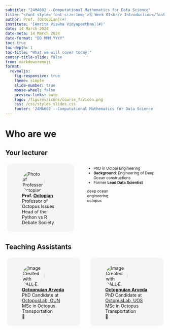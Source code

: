 ```yaml
---
subtitle: "24MA602 --Computational Mathematics for Data Science"
title: "<font style='font-size:1em;'>🗓️ Week 01<br/> Introduction</font>"
author: Prof. [Octopian](#)
institute: '[Amrita Viswha Vidyapeetham](#)'
date: 14 March 2024
date-meta: 14 March 2024
date-format: "DD MMM YYYY"
toc: true
toc-depth: 1
toc-title: "What we will cover today:"
center-title-slide: false
from: markdown+emoji
format:
  revealjs: 
    fig-responsive: true
    theme: simple
    slide-number: true
    mouse-wheel: false
    preview-links: auto
    logo: /figures/icons/course_favicon.png
    css: /css/styles_slides.css
    footer: '24MA602 --Computational Mathematics for Data Science'
---
```


# Who are we

## Your lecturer {.smaller}

::: columns

::: {.column style="display:inline-block;width:40%;height:60%;border-radius:1em;margin:1%;padding:1.5%;background-color:#f5f5f5"}
<figure>
    <img src="/figures/people/professor_octopus.png" alt="Photo of Professor Octopian" role="presentation" style="object-fit: cover;width:5em;height:5em;border-radius: 50%;font-size:1em;" class="img-responsive atto_image_button_text-bottom">
    <figcaption>
        <strong>Prof.&nbsp;<span><a href="#" target="_blank" class="external">Octopian</a></span></strong> 
        <br/>Professor of Octopus Issues
        <br/>Head of the Python vs R Debate Society
    </figcaption>
</figure>
:::

::: {.column style="width:50%;font-size:0.85em;margin-left:3%;"}
- PhD in Octopi Engineering
- **Background**: Engineering of Deep Ocean constructions
- Former **Lead Data Scientist**

<span class="tag" style="background-color:var(--quarto-hl-st-color)">deep ocean</span>
<br/>
<span class="tag" style="background-color:var(--quarto-hl-fu-color)">engineering</span>
<br/>
<span class="tag" style="background-color:var(--quarto-hl-dv-color)">octopus</span>

:::

:::

## Teaching Assistants {.smaller}

::: columns

::: {.column style="display:inline-block;width:40%;height:60%;border-radius:1em;margin:1%;padding:1.5%;background-color:#f5f5f5"}
<figure>
    <img src="/figures/people/ta_octopunian.png" alt="Image Created with DALL·E. Prompt: 'octopus-like alien futuristic non-binary happy teaching assistant, phd student Octopunian, award-winning professional high-quality studio headshot'" role="presentation" style="object-fit: cover;width:5em;height:5em;border-radius: 50%;font-size:1em;" class="img-responsive atto_image_button_text-bottom">
    <figcaption>
        <strong><span><a href="#" target="_blank" class="external">Octopnuian Arveda</a></span></strong>
        <br/> 
        PhD Candidate at [OctopusLab, OUN](#) <br>
        MSc in Octopus Transportation<br/>
        📧 
        <br/>
    </figcaption>
</figure>
:::

::: {.column style="display:inline-block;width:40%;height:60%;border-radius:1em;margin:1%;padding:1.5%;background-color:#f5f5f5"}
<figure>
    <img src="/figures/people/ta_octopunian2.png" alt="Image Created with DALL·E. Prompt: 'octopus-like alien futuristic non-binary happy teaching assistant, phd student Octopunian, award-winning professional high-quality studio headshot'" role="presentation" style="object-fit: cover;width:5em;height:5em;border-radius: 50%;font-size:1em;" class="img-responsive atto_image_button_text-bottom">
    <figcaption>
        <strong><span><a href="#" target="_blank" class="external">Octopnuian Arveda</a></span></strong>
        <br/> 
        PhD Candidate at [OctopusLab, UOS](#) <br>
        MSc in Octopus Transportation<br/>
        📧 
        <br/>
    </figcaption>
</figure>
:::

:::